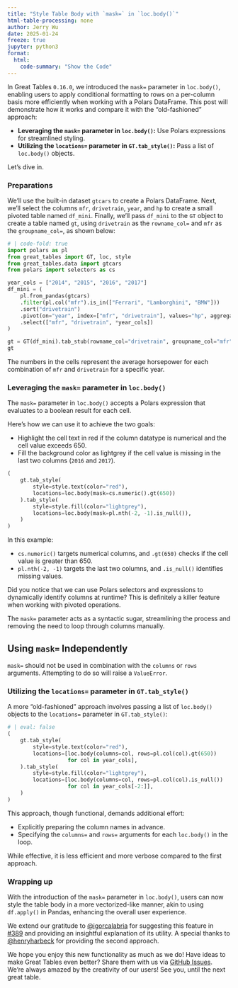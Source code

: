 ```yaml
---
title: "Style Table Body with `mask=` in `loc.body()`"
html-table-processing: none
author: Jerry Wu
date: 2025-01-24
freeze: true
jupyter: python3
format:
  html:
    code-summary: "Show the Code"
---
```


In Great Tables `0.16.0`, we introduced the `mask=` parameter in `loc.body()`, enabling users to apply conditional formatting to rows on a per-column basis more efficiently when working with a Polars DataFrame. This post will demonstrate how it works and compare it with the "old-fashioned" approach:

* **Leveraging the `mask=` parameter in `loc.body()`:** Use Polars expressions for streamlined styling.
* **Utilizing the `locations=` parameter in `GT.tab_style()`:** Pass a list of `loc.body()` objects.

Let’s dive in.

### Preparations
We'll use the built-in dataset `gtcars` to create a Polars DataFrame. Next, we'll select the columns `mfr`, `drivetrain`, `year`, and `hp` to create a small pivoted table named `df_mini`. Finally, we'll pass `df_mini` to the `GT` object to create a table named `gt`, using `drivetrain` as the `rowname_col=` and `mfr` as the `groupname_col=`, as shown below:
```python
# | code-fold: true
import polars as pl
from great_tables import GT, loc, style
from great_tables.data import gtcars
from polars import selectors as cs

year_cols = ["2014", "2015", "2016", "2017"]
df_mini = (
    pl.from_pandas(gtcars)
    .filter(pl.col("mfr").is_in(["Ferrari", "Lamborghini", "BMW"]))
    .sort("drivetrain")
    .pivot(on="year", index=["mfr", "drivetrain"], values="hp", aggregate_function="mean")
    .select(["mfr", "drivetrain", *year_cols])
)

gt = GT(df_mini).tab_stub(rowname_col="drivetrain", groupname_col="mfr").opt_stylize(color="cyan")
gt
```

The numbers in the cells represent the average horsepower for each combination of `mfr` and `drivetrain` for a specific year.

### Leveraging the `mask=` parameter in `loc.body()`
The `mask=` parameter in `loc.body()` accepts a Polars expression that evaluates to a boolean result for each cell.

Here’s how we can use it to achieve the two goals:

* Highlight the cell text in red if the column datatype is numerical and the cell value exceeds 650.
* Fill the background color as lightgrey if the cell value is missing in the last two columns (`2016` and `2017`).

```python
(
    gt.tab_style(
        style=style.text(color="red"),
        locations=loc.body(mask=cs.numeric().gt(650))
    ).tab_style(
        style=style.fill(color="lightgrey"),
        locations=loc.body(mask=pl.nth(-2, -1).is_null()),
    )
)
```

In this example:

* `cs.numeric()` targets numerical columns, and `.gt(650)` checks if the cell value is greater than 650.
* `pl.nth(-2, -1)` targets the last two columns, and `.is_null()` identifies missing values.

Did you notice that we can use Polars selectors and expressions to dynamically identify columns at runtime? This is definitely a killer feature when working with pivoted operations.

The `mask=` parameter acts as a syntactic sugar, streamlining the process and removing the need to loop through columns manually.

::: {.callout-warning collapse="false"}
## Using `mask=` Independently
`mask=` should not be used in combination with the `columns` or `rows` arguments. Attempting to do so will raise a `ValueError`.
:::

### Utilizing the `locations=` parameter in `GT.tab_style()`
A more "old-fashioned" approach involves passing a list of `loc.body()` objects to the `locations=` parameter in `GT.tab_style()`:
```python
# | eval: false
(
    gt.tab_style(
        style=style.text(color="red"),
        locations=[loc.body(columns=col, rows=pl.col(col).gt(650))
                   for col in year_cols],
    ).tab_style(
        style=style.fill(color="lightgrey"),
        locations=[loc.body(columns=col, rows=pl.col(col).is_null())
                   for col in year_cols[-2:]],
    )
)
```

This approach, though functional, demands additional effort:

* Explicitly preparing the column names in advance.
* Specifying the `columns=` and `rows=` arguments for each `loc.body()` in the loop.

While effective, it is less efficient and more verbose compared to the first approach.

### Wrapping up
With the introduction of the `mask=` parameter in `loc.body()`, users can now style the table body in a more vectorized-like manner, akin to using `df.apply()` in Pandas, enhancing the overall user experience.

We extend our gratitude to [@igorcalabria](https://github.com/igorcalabria) for suggesting this feature in [#389](https://github.com/posit-dev/great-tables/issues/389) and providing an insightful explanation of its utility. A special thanks to [@henryharbeck](https://github.com/henryharbeck) for providing the second approach.

We hope you enjoy this new functionality as much as we do! Have ideas to make Great Tables even better? Share them with us via [GitHub Issues](https://github.com/posit-dev/great-tables/issues). We're always amazed by the creativity of our users! See you, until the next great table.
